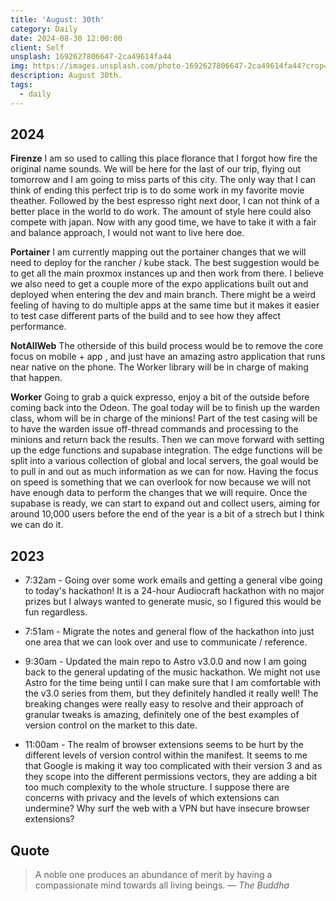 ```yaml
---
title: 'August: 30th'
category: Daily
date: 2024-08-30 12:00:00
client: Self
unsplash: 1692627806647-2ca49614fa44
img: https://images.unsplash.com/photo-1692627806647-2ca49614fa44?crop=entropy&cs=srgb&fm=jpg&ixid=MnwzNjM5Nzd8MHwxfHJhbmRvbXx8fHx8fHx8fDE2ODE3NDg2ODY&ixlib=rb-4.0.3&q=85
description: August 30th. 
tags:
  - daily
---
```



## 2024

**Firenze**
I am so used to calling this place florance that I forgot how fire the original name sounds.
We will be here for the last of our trip, flying out tomorrow and I am going to miss parts of this city.
The only way that I can think of ending this perfect trip is to do some work in my favorite movie theather.
Followed by the best espresso right next door, I can not think of a better place in the world to do work. 
The amount of style here could also compete with japan.
Now with any good time, we have to take it with a fair and balance approach, I would not want to live here doe.


**Portainer**
I am currently mapping out the portainer changes that we will need to deploy for the rancher / kube stack.
The best suggestion would be to get all the main proxmox instances up and then work from there.
I believe we also need to get a couple more of the expo applications built out and deployed when entering the dev and main branch.
There might be a weird feeling of having to do multiple apps at the same time but it makes it easier to test case different parts of the build and to see how they affect performance.

**NotAllWeb**
The otherside of this build process would be to remove the core focus on mobile + app , and just have an amazing astro application that runs near native on the phone.
The Worker library will be in charge of making that happen.

**Worker**
Going to grab a quick expresso, enjoy a bit of the outside before coming back into the Odeon.
The goal today will be to finish up the warden class, whom will be in charge of the minions!
Part of the test casing will be to have the warden issue off-thread commands and processing to the minions and return back the results.
Then we can move forward with setting up the edge functions and supabase integration.
The edge functions will be split into a various collection of global and local servers, the goal would be to pull in and out as much information as we can for now.
Having the focus on speed is something that we can overlook for now because we will not have enough data to perform the changes that we will require.
Once the supabase is ready, we can start to expand out and collect users, aiming for around 10,000 users before the end of the year is a bit of a strech but I think we can do it.


<Adsense />

## 2023

- 7:32am - Going over some work emails and getting a general vibe going to today's hackathon! It is a 24-hour Audiocraft hackathon with no major prizes but I always wanted to generate music, so I figured this would be fun regardless.

- 7:51am - Migrate the notes and general flow of the hackathon into just one area that we can look over and use to communicate / reference.

- 9:30am - Updated the main repo to Astro v3.0.0 and now I am going back to the general updating of the music hackathon. We might not use Astro for the time being until I can make sure that I am comfortable with the v3.0 series from them, but they definitely handled it really well! The breaking changes were really easy to resolve and their approach of granular tweaks is amazing, definitely one of the best examples of version control on the market to this date. 

- 11:00am - The realm of browser extensions seems to be hurt by the different levels of version control within the manifest. It seems to me that Google is making it way too complicated with their version 3 and as they scope into the different permissions vectors, they are adding a bit too much complexity to the whole structure. I suppose there are concerns with privacy and the levels of which extensions can undermine? Why surf the web with a VPN but have insecure browser extensions?



## Quote

> A noble one produces an abundance of merit by having a compassionate mind towards all living beings.
> — <cite>The Buddha</cite>